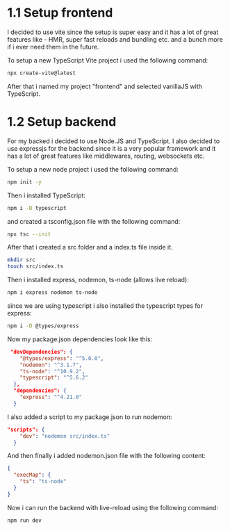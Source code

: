 # 1.1 Setup frontend

I decided to use vite since the setup is super easy and it has a lot of great features like - HMR, super fast reloads and bundling etc. and a bunch more if i ever need them in the future.

To setup a new TypeScript Vite project i used the following command:

```bash
npx create-vite@latest
```

After that i named my project "frontend" and selected vanillaJS with TypeScript.

# 1.2 Setup backend

For my backed i decided to use Node.JS and TypeScript. I also decided to use expressjs for the backend since it is a very popular framework and it has a lot of great features like middlewares, routing, websockets etc.

To setup a new node project i used the following command:

```bash
npm init -y
```

Then i installed TypeScript:

```bash
npm i -D typescript
```

and created a tsconfig.json file with the following command:

```bash
npx tsc --init
```

After that i created a src folder and a index.ts file inside it.

```bash
mkdir src
touch src/index.ts
```

Then i installed express, nodemon, ts-node (allows live reload):

```bash
npm i express nodemon ts-node
```

since we are using typescript i also installed the typescript types for express:

```bash
npm i -D @types/express
```

Now my package.json dependencies look like this:

```json
 "devDependencies": {
    "@types/express": "^5.0.0",
    "nodemon": "^3.1.7",
    "ts-node": "^10.9.2",
    "typescript": "^5.6.2"
  },
  "dependencies": {
    "express": "^4.21.0"
  }
```

I also added a script to my package.json to run nodemon:

```json
"scripts": {
    "dev": "nodemon src/index.ts"
  }
```

And then finally i added nodemon.json file with the following content:

```json
{
  "execMap": {
    "ts": "ts-node"
  }
}
```

Now i can run the backend with live-reload using the following command:

```bash
npm run dev
```
